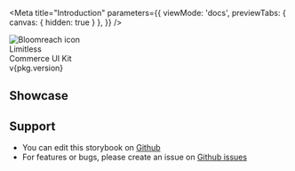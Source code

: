 
<Meta
    title="Introduction"
    parameters={{
        viewMode: 'docs',
        previewTabs: {
            canvas: { hidden: true }
        },
    }}
/>

<div className="introduction-story">
  <div style={{ background: '#ffdd33', marginBottom: '2rem', borderRadius: '8px' }}>
    <div style={{ padding: '2rem' }}>
      <div>
        <div>
          <img style={{ width: '8rem', border: '3px solid #002840', borderRadius: '50%' }} src={bloomreachIcon} alt="Bloomreach icon" />
        </div>
        <div style={{ fontSize: '5rem', fontWeight: 600, lineHeight: '6rem', color: '#002840' }}>Limitless<br /> Commerce UI Kit</div>
      </div>
      <div style={{ fontSize: '1.5rem', fontWeight: 600, lineHeight: '4rem', color: '#666880' }}>v{pkg.version}</div>
    </div>
  </div>
</div>

## Showcase

<Canvas of={ThemeStories.Basic} />

## Support

* You can edit this storybook on [Github](https://github.com/bloomreach/limitless-ui-react)
* For features or bugs, please create an issue on [Github issues](https://github.com/bloomreach/limitless-ui-react/issues)
